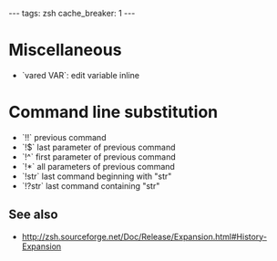 ---
tags: zsh
cache_breaker: 1
---
= Miscellaneous =

* `vared VAR`: edit variable inline

= Command line substitution =

* `!!` previous command
* `!$` last parameter of previous command
* `!^` first parameter of previous command
* `!*` all parameters of previous command
* `!str` last command beginning with "str"
* `!?str` last command containing "str"

== See also ==

* http://zsh.sourceforge.net/Doc/Release/Expansion.html#History-Expansion

